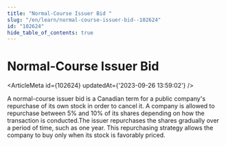 ```yaml
---
title: "Normal-Course Issuer Bid "
slug: "/en/learn/normal-course-issuer-bid--102624"
id: "102624"
hide_table_of_contents: true
---
```



# Normal-Course Issuer Bid 

<ArticleMeta id={102624} updatedAt={'2023-09-26 13:59:02'} />
<div className='border-solid border-b border-t-0 my-4 border-[var(--ifm-color-gray-300)]' />

A normal-course issuer bid is a Canadian term for a public company's repurchase of its own stock in order to cancel it. A company is allowed to repurchase between 5% and 10% of its shares depending on how the transaction is conducted.The issuer repurchases the shares gradually over a period of time, such as one year. This repurchasing strategy allows the company to buy only when its stock is favorably priced.
